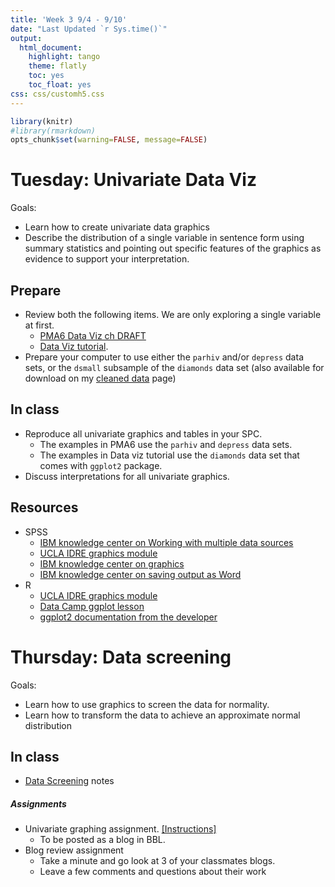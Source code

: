 ```yaml
---
title: 'Week 3 9/4 - 9/10'
date: "Last Updated `r Sys.time()`"
output:
  html_document:
    highlight: tango
    theme: flatly
    toc: yes
    toc_float: yes
css: css/customh5.css
---
```


```r
library(knitr)
#library(rmarkdown)
opts_chunk$set(warning=FALSE, message=FALSE) 
```


# Tuesday: Univariate Data Viz
Goals: 

* Learn how to create univariate data graphics
* Describe the distribution of a single variable in sentence form using summary statistics and pointing out specific features of the graphics as evidence to support your interpretation. 

## Prepare 
* Review both the following items. We are only exploring a single variable at first.
    - [PMA6 Data Viz ch DRAFT](docs/pma6_ch4_draft.pdf)
    - [Data Viz tutorial](https://norcalbiostat.github.io/MATH130/materials/day56-data-viz.html). 
* Prepare your computer to use either the `parhiv` and/or `depress` data sets, or the `dsmall` subsample of the `diamonds` data set (also available for download on my [cleaned data](https://norcalbiostat.netlify.com/data/cleaned_data/) page)
          

## In class
* Reproduce all univariate graphics and tables in your SPC. 
    - The examples in PMA6 use the `parhiv` and `depress` data sets. 
    - The examples in Data viz tutorial use the `diamonds` data set that comes with `ggplot2` package. 
* Discuss interpretations for all univariate graphics. 


## Resources
* SPSS
    - [IBM knowledge center on Working with multiple data sources](https://www.ibm.com/support/knowledgecenter/en/SSLVMB_22.0.0/com.ibm.spss.statistics.help/spss/base/multiple_datasets_intro.htm)
    - [UCLA IDRE graphics module](https://stats.idre.ucla.edu/spss/seminars/spssgraphics/graphics-in-spss/)
    - [IBM knowledge center on graphics](https://www.ibm.com/support/knowledgecenter/en/SSLVMB_22.0.0/com.ibm.spss.statistics.help/spss/base/idh_idc_cg_help_main.htm)
    - [IBM knowledge center on saving output as Word](https://www.ibm.com/support/knowledgecenter/en/SSLVMB_24.0.0/spss/tutorials/outputtut_msapps.html)
* R
    - [UCLA IDRE graphics module](https://stats.idre.ucla.edu/r/modules/exploring-data-with-graphics/)
    - [Data Camp ggplot lesson](https://www.datacamp.com/courses/data-visualization-with-ggplot2-1)
    - [ggplot2 documentation from the developer](http://ggplot2.tidyverse.org/index.html)


# Thursday: Data screening
Goals: 

* Learn how to use graphics to screen the data for normality. 
* Learn how to transform the data to achieve an approximate normal distribution

## In class
* [Data Screening](docs/lec03_data_screen.html) notes


##### Assignments

* Univariate graphing assignment. [[Instructions]](hw/Univ_Graphing.html)
    - To be posted as a blog in BBL. 
* Blog review assignment
    - Take a minute and go look at 3 of your classmates blogs. 
    - Leave a few comments and questions about their work

          



